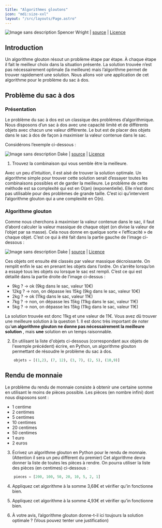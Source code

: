 ```yaml
---
title: "Algorithmes gloutons"
icon: "mdi:size-xxl"
layout: "/src/layouts/Page.astro"
---
```


![Image sans description](/cours/glouton.jpg) Spencer Wright | [source](https://commons.wikimedia.org/wiki/File:Gulo_gulo_-Whipsnade_Zoo,_Bedfordshire,_England-8a.jpg) | [Licence](https://creativecommons.org/licenses/by/2.0/deed.fr)

## Introduction

Un algorithme glouton résout un problème étape par étape. À chaque étape il
fait le meilleur choix dans la situation présente. La solution trouvée n’est
pas nécessairement optimale (la meilleure) mais l’algorithme permet de trouver
rapidement une solution. Nous allons voir une application de cet algorithme
pour le problème du sac à dos.

## Problème du sac à dos

### Présentation

Le problème du sac à dos est un classique des problèmes d’algorithmique. Nous
disposons d’un sac à dos avec une capacité limité et de différents objets avec
chacun une valeur différente. Le but est de placer des objets dans le sac à
dos de façon à maximiser la valeur contenue dans le sac.

Considérons l’exemple ci-dessous :

![Image sans description](/cours//sacados.svg) Dake | [source](https://commons.wikimedia.org/wiki/File:Knapsack.svg) | [Licence](https://creativecommons.org/licenses/by-sa/2.5/deed.fr)

1. Trouvez la combinaison qui vous semble être la meilleure.

Avec un peu d’intuition, il est aisé de trouver la solution optimale. Un
algorithme simple pour trouver cette solution serait d’essayer toutes les
combinaisons possibles et de garder la meilleure. Le problème de cette méthode
est sa complexité qui est en O(an) (exponentielle). Elle n’est donc pas
utilisable pour des problèmes de grande taille. C’est ici qu’intervient
l’algorithme glouton qui a une complexité en O(n).

### Algorithme glouton

Comme nous cherchons à maximiser la valeur contenue dans le sac, il faut
d’abord calculer la valeur massique de chaque objet (on divise la valeur de
l’objet par sa masse). Cela nous donne en quelque sorte « l’efficacité » de
chaque objet. C’est ce qui à été fait dans la partie gauche de l’image ci-
dessous :

![Image sans description](/cours//sacados-glouton.svg) Dake | [source](https://commons.wikimedia.org/wiki/File:Knapsack_greedy.svg) | [Licence](https://creativecommons.org/licenses/by-sa/2.5/deed.fr)

Ces objets ont ensuite été classés par valeur massique décroissante. On
remplit enfin le sac en prenant les objets dans l’ordre. On s’arrête lorsqu’on
a essayé tous les objets ou lorsque le sac est rempli. C’est ce qui est
détaillé dans la partie droite de l’image ci-dessus :

  - 9kg ? → ok (9kg dans le sac, valeur 10€)
  - 12kg ? → non, on dépasse les 15kg (9kg dans le sac, valeur 10€)
  - 2kg ? → ok (11kg dans le sac, valeur 11€)
  - 7kg ? → non, on dépasse les 15kg (11kg dans le sac, valeur 11€)
  - 5kg ? → non, on dépasse les 15kg (11kg dans le sac, valeur 11€)

La solution trouvée est donc 11kg et une valeur de 11€. Vous avez dû trouver
une meilleure solution à la question 1. Il est donc très important de noter
qu’**un algorithme glouton ne donne pas nécessairement la meilleure solution**
, mais **une** solution en un temps raisonnable.

2. En utilisant la liste d'objets ci-dessous (correspondant aux objets de
l'exemple précédent) écrire, en Python, un algorithme glouton permettant de
résoudre le problème du sac à dos.

```py
    objets = [(1,2), (7, 12), (3, 7), (2, 5), (10,9)]
```

## Rendu de monnaie

Le problème du rendu de monnaie consiste à obtenir une certaine somme en
utilisant le moins de pièces possible. Les pièces (en nombre infini) dont nous
disposons sont :

  - 1 centime
  - 2 centimes
  - 5 centimes
  - 10 centimes
  - 20 centimes
  - 50 centimes
  - 1 euro
  - 2 euros

3. Écrivez un algorithme glouton en Python pour le rendu de monnaie.
(Attention il sera un peu différent du premier) Cet algorithme devra donner la
liste de toutes les pièces à rendre. On pourra utiliser la liste des pièces
(en centimes) ci-dessous :

```py
    pieces = [200, 100, 50, 20, 10, 5, 2, 1]
```

4. Appliquez cet algorithme à la somme 3,68€ et vérifier qu'in fonctionne
bien.

5. Appliquez cet algorithme à la somme 4,93€ et vérifier qu'in fonctionne
bien.

6. À votre avis, l’algorithme glouton donne-t-il ici toujours la solution
optimale ? (Vous pouvez tenter une justification)
